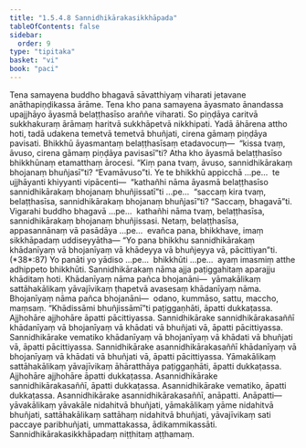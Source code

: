 ```yaml
---
title: "1.5.4.8 Sannidhikārakasikkhāpada"
tableOfContents: false
sidebar:
  order: 9
type: "tipitaka"
basket: "vi"
book: "paci"
---
```



<DynamicBreadcrumb />

<Division number="252" book="paci" bookNo="2" page="116">

<Paragraph number="812" book="paci">
Tena samayena buddho bhagavā sāvatthiyaṃ viharati jetavane anāthapiṇḍikassa ārāme. Tena kho pana samayena āyasmato ānandassa upajjhāyo āyasmā belaṭṭhasīso araññe viharati. So piṇḍāya caritvā sukkhakuraṃ ārāmaṃ haritvā sukkhāpetvā nikkhipati. Yadā āhārena attho hoti, tadā udakena temetvā temetvā bhuñjati, cirena gāmaṃ piṇḍāya pavisati. Bhikkhū āyasmantaṃ belaṭṭhasīsaṃ etadavocuṃ—  “kissa tvaṃ, āvuso, cirena gāmaṃ piṇḍāya pavisasī”ti? Atha kho āyasmā belaṭṭhasīso bhikkhūnaṃ etamatthaṃ ārocesi. “Kiṃ pana tvaṃ, āvuso, sannidhikārakaṃ bhojanaṃ bhuñjasī”ti? “Evamāvuso”ti.
</Paragraph>

<Paragraph number="813" book="paci">
Ye te bhikkhū appicchā …pe…  te ujjhāyanti khiyyanti vipācenti—  “kathañhi nāma āyasmā belaṭṭhasīso sannidhikārakaṃ bhojanaṃ bhuñjissatī”ti …pe…  “saccaṃ kira tvaṃ, belaṭṭhasīsa, sannidhikārakaṃ bhojanaṃ bhuñjasī”ti? “Saccaṃ, bhagavā”ti. Vigarahi buddho bhagavā …pe…  kathañhi nāma tvaṃ, belaṭṭhasīsa, sannidhikārakaṃ bhojanaṃ bhuñjissasi. Netaṃ, belaṭṭhasīsa, appasannānaṃ vā pasādāya …pe…  evañca pana, bhikkhave, imaṃ sikkhāpadaṃ uddiseyyātha—
</Paragraph>

</Division>
<Division number="253" book="paci" bookNo="2" page="116">

<Paragraph number="814" book="paci">
<Emphasis>“Yo pana bhikkhu sannidhikārakaṃ khādanīyaṃ vā bhojanīyaṃ vā khādeyya vā bhuñjeyya vā, pācittiyan”</Emphasis>ti. (*38*:<Emphasis>87</Emphasis>)
</Paragraph>

</Division>
<Division number="254" book="paci" bookNo="2" page="117">

<Paragraph number="815" book="paci">
<Emphasis>Yo panā</Emphasis>ti yo yādiso …pe…  <Emphasis>bhikkhū</Emphasis>ti …pe…  ayaṃ imasmiṃ atthe adhippeto bhikkhūti.
</Paragraph>

<Paragraph number="816" book="paci">
<Emphasis>Sannidhikārakaṃ</Emphasis> nāma ajja paṭiggahitaṃ aparajju khāditaṃ hoti.
</Paragraph>

<Paragraph number="817" book="paci">
<Emphasis>Khādanīyaṃ</Emphasis> nāma pañca bhojanāni—  yāmakālikaṃ sattāhakālikaṃ yāvajīvikaṃ ṭhapetvā avasesaṃ khādanīyaṃ nāma.
</Paragraph>

<Paragraph number="818" book="paci">
<Emphasis>Bhojanīyaṃ</Emphasis> nāma pañca bhojanāni—  odano, kummāso, sattu, maccho, maṃsaṃ.
</Paragraph>

<Paragraph number="819" book="paci">
“Khādissāmi bhuñjissāmī”ti paṭiggaṇhāti, āpatti dukkaṭassa. Ajjhohāre ajjhohāre āpatti pācittiyassa.
</Paragraph>

</Division>
<Division number="255" book="paci" bookNo="2" page="117">

<Paragraph number="820" book="paci">
Sannidhikārake sannidhikārakasaññī khādanīyaṃ vā bhojanīyaṃ vā khādati vā bhuñjati vā, āpatti pācittiyassa. Sannidhikārake vematiko khādanīyaṃ vā bhojanīyaṃ vā khādati vā bhuñjati vā, āpatti pācittiyassa. Sannidhikārake asannidhikārakasaññī khādanīyaṃ vā bhojanīyaṃ vā khādati vā bhuñjati vā, āpatti pācittiyassa.
</Paragraph>

<Paragraph number="821" book="paci">
Yāmakālikaṃ sattāhakālikaṃ yāvajīvikaṃ āhāratthāya paṭiggaṇhāti, āpatti dukkaṭassa. Ajjhohāre ajjhohāre āpatti dukkaṭassa. Asannidhikārake sannidhikārakasaññī, āpatti dukkaṭassa. Asannidhikārake vematiko, āpatti dukkaṭassa. Asannidhikārake asannidhikārakasaññī, anāpatti.
</Paragraph>

</Division>
<Division number="256" book="paci" bookNo="2" page="117">

<Paragraph number="822" book="paci">
Anāpatti—  yāvakālikaṃ yāvakāle nidahitvā bhuñjati, yāmakālikaṃ yāme nidahitvā bhuñjati, sattāhakālikaṃ sattāhaṃ nidahitvā bhuñjati, yāvajīvikaṃ sati paccaye paribhuñjati, ummattakassa, ādikammikassāti.

</Paragraph>
</Division>

<Paragraph number="823" type="center" book="paci">
Sannidhikārakasikkhāpadaṃ niṭṭhitaṃ aṭṭhamaṃ.
</Paragraph>